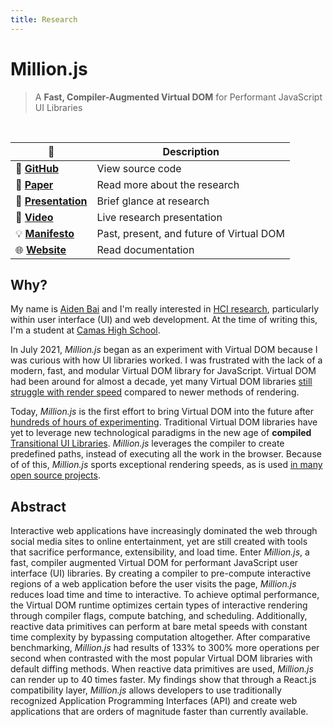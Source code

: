 ```yaml
---
title: Research
---
```



<h1 style={{ textAlign: 'left' }}>Million.js</h1>

> A **Fast, Compiler-Augmented Virtual DOM** for Performant JavaScript UI Libraries

<br />

| 🔗                                                                 | Description                              |
| ------------------------------------------------------------------ | ---------------------------------------- |
| 💽 [**GitHub**](https://github.com/aidenybai/million)              | View source code                         |
| 📝 [**Paper**](https://arxiv.org/abs/2202.08409v1)                 | Read more about the research             |
| 🚧 [**Presentation**](https://www.youtube.com/watch?v=Q4wabNKS5Gw) | Brief glance at research                 |
| 🌇 [**Video**](https://youtu.be/rSVg-IT0PYg)                       | Live research presentation               |
| 💡 [**Manifesto**](https://aidenybai.com/thoughts/virtual-dom)     | Past, present, and future of Virtual DOM |
| 🌐 [**Website**](https://million.js.org/)                          | Read documentation                       |

## Why?

My name is [Aiden Bai](https://aidenybai.com) and I'm really interested in [HCI research](https://en.wikipedia.org/wiki/Human%E2%80%93computer_interaction), particularly within user interface (UI) and web development. At the time of writing this, I'm a student at [Camas High School](https://camas.wednet.edu/schools/chs/).

In July 2021, _Million.js_ began as an experiment with Virtual DOM because I was curious with how UI libraries worked. I was frustrated with the lack of a modern, fast, and modular Virtual DOM library for JavaScript. Virtual DOM had been around for almost a decade, yet many Virtual DOM libraries [still struggle with render speed](https://krausest.github.io/js-framework-benchmark/current.html) compared to newer methods of rendering.

Today, _Million.js_ is the first effort to bring Virtual DOM into the future after [hundreds of hours of experimenting](https://github.com/aidenybai/million/graphs/commit-activity). Traditional Virtual DOM libraries have yet to leverage new technological paradigms in the new age of **compiled** [Transitional UI Libraries](https://www.youtube.com/watch?v=860d8usGC0o). _Million.js_ leverages the compiler to create predefined paths, instead of executing all the work in the browser. Because of of this, _Million.js_ sports <Link href="/benchmarks">exceptional rendering speeds</Link>, as is used [in many open source projects](https://github.com/aidenybai/million#acknowledgments).

## Abstract

Interactive web applications have increasingly dominated the web through social media sites to online entertainment, yet are still created with tools that sacrifice performance, extensibility, and load time. Enter _Million.js_, a fast, compiler augmented Virtual DOM for performant JavaScript user interface (UI) libraries. By creating a compiler to pre-compute interactive regions of a web application before the user visits the page, _Million.js_ reduces load time and time to interactive. To achieve optimal performance, the Virtual DOM runtime optimizes certain types of interactive rendering through compiler flags, compute batching, and scheduling. Additionally, reactive data primitives can perform at bare metal speeds with constant time complexity by bypassing computation altogether. After comparative benchmarking, _Million.js_ had results of 133% to 300% more operations per second when contrasted with the most popular Virtual DOM libraries with default diffing methods. When reactive data primitives are used, _Million.js_ can render up to 40 times faster. My findings show that through a React.js compatibility layer, _Million.js_ allows developers to use traditionally recognized Application Programming Interfaces (API) and create web applications that are orders of magnitude faster than currently available.
